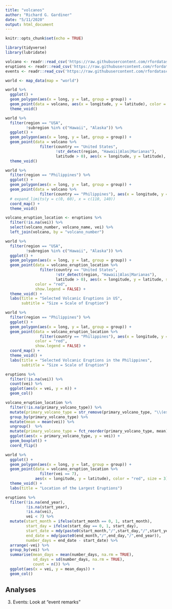 ```yaml
---
title: "volcanos"
author: "Richard G. Gardiner"
date: "5/11/2020"
output: html_document
---
```


```r
knitr::opts_chunk$set(echo = TRUE)
```


```r
library(tidyverse)
library(lubridate)

volcano <- readr::read_csv('https://raw.githubusercontent.com/rfordatascience/tidytuesday/master/data/2020/2020-05-12/volcano.csv')
eruptions <- readr::read_csv('https://raw.githubusercontent.com/rfordatascience/tidytuesday/master/data/2020/2020-05-12/eruptions.csv')
events <- readr::read_csv('https://raw.githubusercontent.com/rfordatascience/tidytuesday/master/data/2020/2020-05-12/events.csv')

```

```r
world <- map_data(map = "world")

world %>%
  ggplot() +
  geom_polygon(aes(x = long, y = lat, group = group)) +
  geom_point(data = volcano, aes(x = longitude, y = latitude), color = "red") +
  theme_void()

world %>%
  filter(region == "USA",
         !subregion %in% c("Hawaii", "Alaska")) %>%
  ggplot() +
  geom_polygon(aes(x = long, y = lat, group = group)) +
  geom_point(data = volcano %>%
               filter(country == "United States",
                      !str_detect(region, "Hawaii|Alas|Marianas"),
                      latitude > 0), aes(x = longitude, y = latitude), color = "red") +
  theme_void()

world %>%
  filter(region == "Philippines") %>%
  ggplot() +
  geom_polygon(aes(x = long, y = lat, group = group)) +
  geom_point(data = volcano %>%
               filter(country == "Philippines"), aes(x = longitude, y = latitude), color = "red") +
  # expand_limits(y = c(0, 60), x = c(110, 140)) 
  coord_map() +
  theme_void()
```


```r
volcano_eruption_location <- eruptions %>%
  filter(!is.na(vei)) %>%
  select(volcano_number, volcano_name, vei) %>%
  left_join(volcano, by = "volcano_number")

world %>%
  filter(region == "USA",
         !subregion %in% c("Hawaii", "Alaska")) %>%
  ggplot() +
  geom_polygon(aes(x = long, y = lat, group = group)) +
  geom_point(data = volcano_eruption_location %>%
               filter(country == "United States",
                      !str_detect(region, "Hawaii|Alas|Marianas"),
                      latitude > 0), aes(x = longitude, y = latitude, size = vei), 
             color = "red",
             show.legend = FALSE) +
  theme_void() +
  labs(title = "Selected Volcanic Eruptions in US",
       subtitle = "Size = Scale of Eruption")

world %>%
  filter(region == "Philippines") %>%
  ggplot() +
  geom_polygon(aes(x = long, y = lat, group = group)) +
  geom_point(data = volcano_eruption_location %>%
               filter(country == "Philippines"), aes(x = longitude, y = latitude, size = vei),
             color = "red",
             show.legend = FALSE) +
  coord_map() +
  theme_void() +
  labs(title = "Selected Volcanic Eruptions in the Philippines",
       subtitle = "Size = Scale of Eruption")
```


```r
eruptions %>%
  filter(!is.na(vei)) %>%
  count(vei) %>%
  ggplot(aes(x = vei, y = n)) +
  geom_col()

volcano_eruption_location %>%
  filter(!is.na(primary_volcano_type)) %>%
  mutate(primary_volcano_type = str_remove(primary_volcano_type, "\\(es\\)|\\(s\\)")) %>%
  group_by(primary_volcano_type) %>%
  mutate(mean = mean(vei)) %>%
  ungroup()  %>%
  mutate(primary_volcano_type = fct_reorder(primary_volcano_type, mean)) %>%
  ggplot(aes(x = primary_volcano_type, y = vei)) +
  geom_boxplot() +
  coord_flip()
```

```r
world %>%
  ggplot() +
  geom_polygon(aes(x = long, y = lat, group = group)) +
  geom_point(data = volcano_eruption_location %>%
               filter(vei == 7), 
             aes(x = longitude, y = latitude), color = "red", size = 3) +
  theme_void() +
  labs(title = "Location of the Largest Eruptions")
```


```r
eruptions %>%
  filter(!is.na(end_year),
         !is.na(start_year),
         !is.na(vei),
         vei < 7) %>%
  mutate(start_month = ifelse(start_month == 0, 1, start_month),
         start_day = ifelse(start_day == 0, 1, start_day),
         start_date = mdy(paste0(start_month,"/",start_day,"/",start_year)),
         end_date = mdy(paste0(end_month,"/",end_day,"/",end_year)),
         number_days = end_date - start_date) %>%
  arrange(-vei) %>%
  group_by(vei) %>%
  summarise(mean_days = mean(number_days, na.rm = TRUE),
            sd_days = sd(number_days, na.rm = TRUE),
            count = n()) %>%
  ggplot(aes(x = vei, y = mean_days)) +
  geom_col()

```


## Analyses

3. Events: Look at "event remarks"